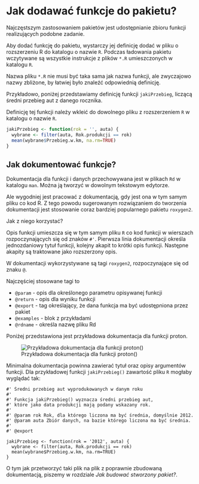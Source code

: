 # Jak dodawać funkcje do pakietu?

Najczęstszym zastosowaniem pakietów jest udostępnianie zbioru funkcji realizujących podobne zadanie.

Aby dodać funkcję do pakietu, wystarczy jej definicję dodać w pliku o rozszerzeniu R do katalogu o nazwie `R`. Podczas ładowania pakietu wczytywane są wszystkie instrukcje z plików `*.R` umieszczonych w katalogu `R`.

Nazwa pliku `*.R` nie musi być taka sama jak nazwa funkcji, ale zwyczajowo nazwy zbliżone, by łatwiej było znaleźć odpowiednią definicję.

Przykładowo, poniżej przedstawiamy definicję funkcji `jakiPrzebieg`, liczącą średni przebieg aut z danego rocznika. 

Definicję tej funkcji należy wkleić do dowolnego pliku z rozszerzeniem `R` w katalogu o nazwie `R`.

```r
jakiPrzebieg <- function(rok = '', auta) {
  wybrane <- filter(auta, Rok.produkcji == rok)
  mean(wybrane$Przebieg.w.km, na.rm=TRUE)
}
```

## Jak dokumentować funkcje?

Dokumentacja dla funkcji i danych przechowywana jest w plikach `Rd` w katalogu `man`. Można ją tworzyć w dowolnym tekstowym edytorze.

Ale wygodniej jest pracować z dokumentacją, gdy jest ona w tym samym pliku co kod R. Z tego powodu sugerowanym rozwiązaniem do tworzenia dokumentacji jest stosowanie coraz bardziej popularnego pakietu `roxygen2`. 

Jak z niego korzystać?

Opis funkcji umieszcza się w tym samym pliku `R` co kod funkcji w wierszach rozpoczynających się od znaków `#' `. 
Pierwsza linia dokumentacji określa jednozdaniowy tytuł funkcji, kolejny akapit to krótki opis funkcji. Następne akapity są traktowane jako rozszerzony opis.

W dokumentacji wykorzystywane są tagi `roxygen2`, rozpoczynające się od znaku `@`.

Najczęściej stosowane tagi to

* `@param` - opis dla określonego parametru opisywanej funkcji
* `@return` - opis dla wyniku funkcji
* `@export` - tag określający, że dana funkcja ma być udostępniona przez pakiet
* `@examples` - blok z przykładami
* `@rdname` - określa nazwę pliku Rd

Poniżej przedstawiona jest przykładowa dokumentacja dla funkcji proton.

![Przykładowa dokumentacja dla funkcji proton()](pakiet3.png)

Minimalna dokumentacja powinna zawierać tytuł oraz opisy argumentów funkcji. Dla przykładowej funkcji `jakiPrzebieg()` zawartość pliku `R` mogłaby wyglądać tak:

```
#' Średni przebieg aut wyprodukowanych w danym roku
#'
#' Funkcja jakiPrzebieg() wyznacza średni przebieg aut,
#' które jako data produkcji mają podany wskazany rok.
#'
#' @param rok Rok, dla którego liczona ma być średnia, domyślnie 2012.
#' @param auta Zbiór danych, na bazie którego liczona ma być średnia.
#'
#' @export

jakiPrzebieg <- function(rok = '2012', auta) {
  wybrane <- filter(auta, Rok.produkcji == rok)
  mean(wybrane$Przebieg.w.km, na.rm=TRUE)
}
```

O tym jak przetworzyć taki plik na plik z poprawnie zbudowaną dokumentacją, piszemy w rozdziale *Jak budować stworzony pakiet?*.


